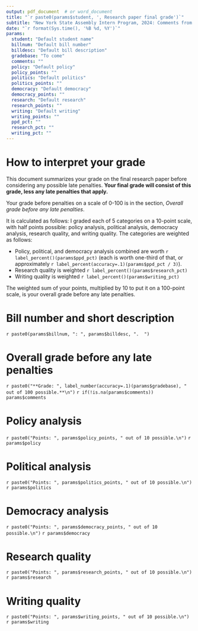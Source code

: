 ```yaml
---
output: pdf_document  # or word_document
title: "`r paste0(params$student, ', Research paper final grade')`"
subtitle: "New York State Assembly Intern Program, 2024: Comments from Professor Don Boyd"
date: "`r format(Sys.time(), '%B %d, %Y')`"
params:
  student: "Default student name"
  billnum: "Default bill number"
  billdesc: "Default bill description"
  gradebase: "To come"
  comments: ""
  policy: "Default policy"
  policy_points: ""
  politics: "Default politics"
  politics_points: ""
  democracy: "Default democracy"
  democracy_points: "" 
  research: "Default research"
  research_points: "" 
  writing: "Default writing"
  writing_points: "" 
  ppd_pct: ""
  research_pct: ""
  writing_pct: ""
---
```


# How to interpret your grade

This document summarizes your grade on the final research paper before considering any possible late penalties. **Your final grade will consist of this grade, less any late penalties that apply.**

Your grade before penalties on a scale of 0-100 is in the section, *Overall grade before any late penalties*.

It is calculated as follows: I graded each of 5 categories on a 10-point scale, with half points possible: policy analysis, political analysis, democracy analysis, research quality, and writing quality. The categories are weighted as follows:

-   Policy, political, and democracy analysis combined are worth `r label_percent()(params$ppd_pct)` (each is worth one-third of that, or approximately  `r label_percent(accuracy=.1)(params$ppd_pct / 3)`).
-   Research quality is weighted `r label_percent()(params$research_pct)`
-   Writing quality is weighted `r label_percent()(params$writing_pct)`

The weighted sum of your points, multiplied by 10 to put it on a 100-point scale, is your overall grade before any late penalties.

# Bill number and short description

`r paste0(params$billnum, ": ", params$billdesc, ".  ")`

# Overall grade before any late penalties

`r paste0("**Grade: ", label_number(accuracy=.1)(params$gradebase), " out of 100 possible.**\n")`
`r if(!is.na(params$comments)) params$comments`

# Policy analysis

`r paste0("Points: ", params$policy_points, " out of 10 possible.\n")`
`r params$policy`

# Political analysis

`r paste0("Points: ", params$politics_points, " out of 10 possible.\n")`
`r params$politics`

# Democracy analysis

`r paste0("Points: ", params$democracy_points, " out of 10 possible.\n")`
`r params$democracy`

# Research quality

`r paste0("Points: ", params$research_points, " out of 10 possible.\n")`
`r params$research`

# Writing quality

`r paste0("Points: ", params$writing_points, " out of 10 possible.\n")`
`r params$writing`

